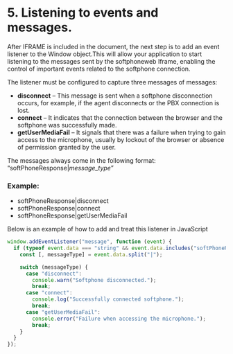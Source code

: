 # 5.	Listening to events and messages.

After IFRAME is included in the document, the next step is to add an event listener to the Window object.This will allow your application to start listening to the messages sent by the softphoneweb Iframe, enabling the control of important events related to the softphone connection.

The listener must be configured to capture three messages of messages:

- **disconnect** – This message is sent when a softphone disconnection occurs, for example, if the agent disconnects or the PBX connection is lost.
- **connect** – It indicates that the connection between the browser and the softphone was successfully made.
- **getUserMediaFail** – It signals that there was a failure when trying to gain access to the microphone, usually by lockout of the browser or absence of permission granted by the user.

The messages always come in the following format: “softPhoneResponse|*message_type*”

### Example:

-	softPhoneResponse|disconnect
-	softPhoneResponse|connect
-	softPhoneResponse|getUserMediaFail

Below is an example of how to add and treat this listener in JavaScript

```js
window.addEventListener("message", function (event) {
  if (typeof event.data === "string" && event.data.includes("softPhoneResponse|")) {
    const [, messageType] = event.data.split("|");

    switch (messageType) {
      case "disconnect":
        console.warn("Softphone disconnected.");
        break;
      case "connect":
        console.log("Successfully connected softphone.");
        break;
      case "getUserMediaFail":
        console.error("Failure when accessing the microphone.");
        break;
    }
  }
});
```